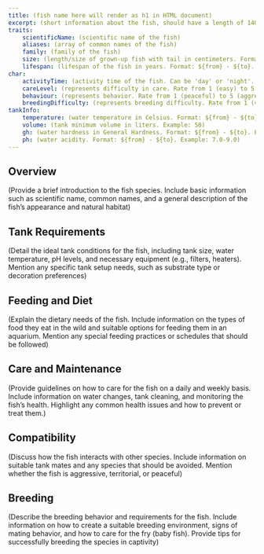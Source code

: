 ```yaml
---
title: (fish name here will render as h1 in HTML document)
excerpt: (short information about the fish, should have a length of 140 - 160 characters)
traits:
    scientificName: (scientific name of the fish)
    aliases: (array of common names of the fish)
    family: (family of the fish)
    size: (length/size of grown-up fish with tail in centimeters. Format: ${from} - ${to}. Example: 4-6)
    lifespan: (lifespan of the fish in years. Format: ${from} - ${to}. Example: 10-12)
char:
    activityTime: (activity time of the fish. Can be 'day' or 'night'. Example: day)
    careLevel: (represents difficulty in care. Rate from 1 (easy) to 5 (hard). Example: 3)
    behaviour: (represents behavior. Rate from 1 (peaceful) to 5 (aggressive). Example: 3)
    breedingDifficulty: (represents breeding difficulty. Rate from 1 (very easy) to 5 (very hard). Example: 3)
tankInfo:
    temperature: (water temperature in Celsius. Format: ${from} - ${to}. Example: 20-22)
    volume: (tank minimum volume in liters. Example: 50)
    gh: (water hardness in General Hardness. Format: ${from} - ${to}. Example: 9-19)
    ph: (water acidity. Format: ${from} - ${to}. Example: 7.0-9.0)
---
```


## Overview

(Provide a brief introduction to the fish species. Include basic information such as scientific name, common names, and
a general description of the fish’s appearance and natural habitat)

## Tank Requirements

(Detail the ideal tank conditions for the fish, including tank size, water temperature, pH levels, and necessary
equipment (e.g., filters, heaters). Mention any specific tank setup needs, such as substrate type or decoration
preferences)

## Feeding and Diet

(Explain the dietary needs of the fish. Include information on the types of food they eat in the wild and suitable
options for feeding them in an aquarium. Mention any special feeding practices or schedules that should be followed)

## Care and Maintenance

(Provide guidelines on how to care for the fish on a daily and weekly basis. Include information on water changes, tank
cleaning, and monitoring the fish’s health. Highlight any common health issues and how to prevent or treat them.)

## Compatibility

(Discuss how the fish interacts with other species. Include information on suitable tank mates and any species that
should be avoided. Mention whether the fish is aggressive, territorial, or peaceful)

## Breeding

(Describe the breeding behavior and requirements for the fish. Include information on how to create a suitable breeding
environment, signs of mating behavior, and how to care for the fry (baby fish). Provide tips for successfully breeding
the species in captivity)
